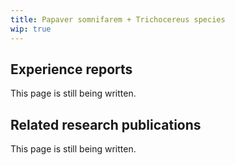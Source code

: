 ---
title: Papaver somnifarem + Trichocereus species
wip: true
---

## Experience reports

This page is still being written.

## Related research publications

This page is still being written.

